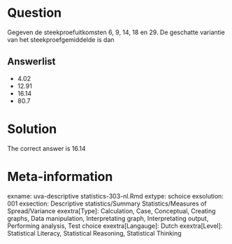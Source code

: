 Question
========

Gegeven de steekproefuitkomsten 6, 9, 14, 18 en 29. De geschatte variantie van het steekproefgemiddelde is dan 

Answerlist
----------
* 4.02
* 12.91
* 16.14
* 80.7

Solution
========

The correct answer is  16.14 

Meta-information
================
exname: uva-descriptive statistics-303-nl.Rmd 
extype: schoice 
exsolution: 001 
exsection: Descriptive statistics/Summary Statistics/Measures of Spread/Variance
exextra[Type]: Calculation, Case, Conceptual, Creating graphs, Data manipulation, Interpretating graph, Interpretating output, Performing analysis, Test choice 
exextra[Langauge]: Dutch 
exextra[Level]: Statistical Literacy, Statistical Reasoning, Statistical Thinking 
